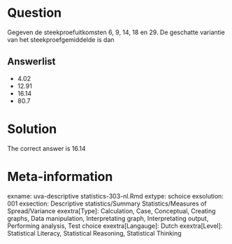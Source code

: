 Question
========

Gegeven de steekproefuitkomsten 6, 9, 14, 18 en 29. De geschatte variantie van het steekproefgemiddelde is dan 

Answerlist
----------
* 4.02
* 12.91
* 16.14
* 80.7

Solution
========

The correct answer is  16.14 

Meta-information
================
exname: uva-descriptive statistics-303-nl.Rmd 
extype: schoice 
exsolution: 001 
exsection: Descriptive statistics/Summary Statistics/Measures of Spread/Variance
exextra[Type]: Calculation, Case, Conceptual, Creating graphs, Data manipulation, Interpretating graph, Interpretating output, Performing analysis, Test choice 
exextra[Langauge]: Dutch 
exextra[Level]: Statistical Literacy, Statistical Reasoning, Statistical Thinking 
